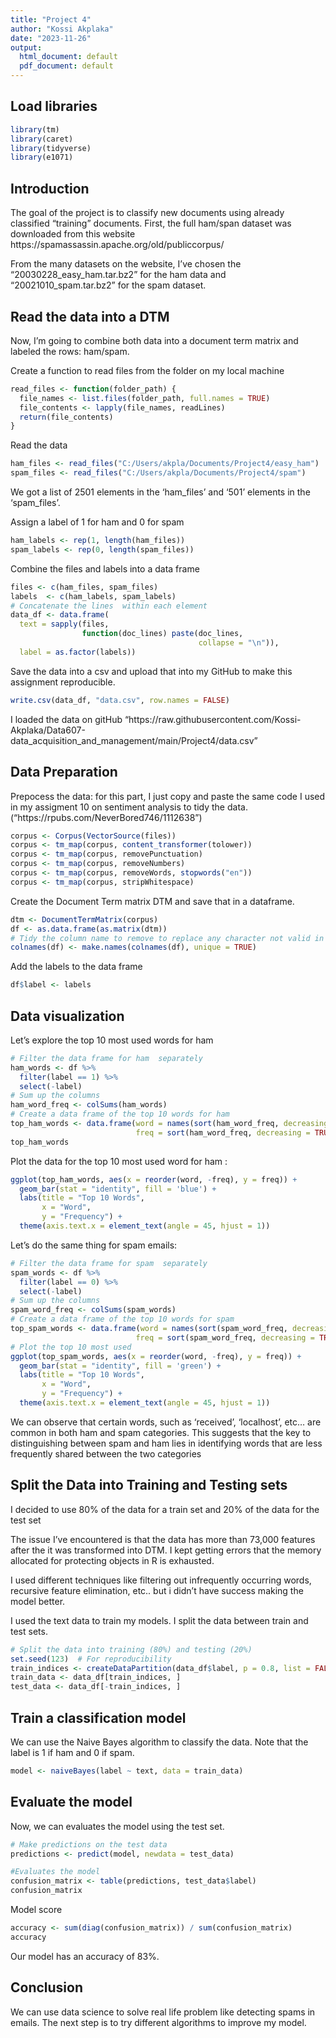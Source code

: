 ---
title: "Project 4"
author: "Kossi Akplaka"
date: "2023-11-26"
output:
  html_document: default
  pdf_document: default
---
## Load libraries

```{r message=FALSE, warning=FALSE}
library(tm)
library(caret)
library(tidyverse)
library(e1071)
```

## Introduction
The goal of the project is to classify new documents using already classified "training" documents. First, the full ham/span dataset was downloaded from this website https://spamassassin.apache.org/old/publiccorpus/

From the many datasets on the website, I've chosen the "20030228_easy_ham.tar.bz2" for the ham data and "20021010_spam.tar.bz2" for the spam dataset. 

## Read the data into a DTM
Now, I'm going to combine both data into a document term matrix and labeled the rows: ham/spam.

Create a function to read files from the folder on my local machine
```{r}
read_files <- function(folder_path) {
  file_names <- list.files(folder_path, full.names = TRUE)
  file_contents <- lapply(file_names, readLines)
  return(file_contents)
}
```

Read the data

```{r warning=FALSE}
ham_files <- read_files("C:/Users/akpla/Documents/Project4/easy_ham")
spam_files <- read_files("C:/Users/akpla/Documents/Project4/spam")
```

We got a list of 2501 elements in the 'ham_files' and '501' elements in the 'spam_files'.

Assign a label of 1 for ham and 0 for spam
```{r}
ham_labels <- rep(1, length(ham_files))
spam_labels <- rep(0, length(spam_files))
```

Combine the files and labels into a data frame
```{r}
files <- c(ham_files, spam_files)
labels  <- c(ham_labels, spam_labels)
# Concatenate the lines  within each element
data_df <- data.frame(
  text = sapply(files,
                function(doc_lines) paste(doc_lines,
                                          collapse = "\n")),
  label = as.factor(labels))
```

Save the data into a csv and upload that into my GitHub to make this assignment reproducible. 

```{r}
write.csv(data_df, "data.csv", row.names = FALSE)
```

I loaded the data on gitHub "https://raw.githubusercontent.com/Kossi-Akplaka/Data607-data_acquisition_and_management/main/Project4/data.csv"

## Data Preparation

Prepocess the data: for this part, I just copy and paste the same code I used in my assigment 10 on sentiment analysis to tidy the data. ("https://rpubs.com/NeverBored746/1112638")

```{r message=FALSE, warning=FALSE}
corpus <- Corpus(VectorSource(files))
corpus <- tm_map(corpus, content_transformer(tolower))
corpus <- tm_map(corpus, removePunctuation)
corpus <- tm_map(corpus, removeNumbers)
corpus <- tm_map(corpus, removeWords, stopwords("en"))
corpus <- tm_map(corpus, stripWhitespace)
```

Create the Document Term matrix DTM and save that in a dataframe.

```{r}
dtm <- DocumentTermMatrix(corpus)
df <- as.data.frame(as.matrix(dtm))
# Tidy the column name to remove to replace any character not valid in R
colnames(df) <- make.names(colnames(df), unique = TRUE)
```

Add the labels to the data frame
```{r}
df$label <- labels
```

## Data visualization

Let's explore the top 10 most used words for ham

```{r}
# Filter the data frame for ham  separately
ham_words <- df %>%
  filter(label == 1) %>%
  select(-label)
# Sum up the columns
ham_word_freq <- colSums(ham_words)
# Create a data frame of the top 10 words for ham
top_ham_words <- data.frame(word = names(sort(ham_word_freq, decreasing = TRUE)[1:10]),
                            freq = sort(ham_word_freq, decreasing = TRUE)[1:10])
top_ham_words
```
Plot the data for the top 10 most used word for ham :
```{r}
ggplot(top_ham_words, aes(x = reorder(word, -freq), y = freq)) +
  geom_bar(stat = "identity", fill = 'blue') +
  labs(title = "Top 10 Words",
       x = "Word",
       y = "Frequency") +
  theme(axis.text.x = element_text(angle = 45, hjust = 1))
```

Let's do the same thing for spam emails:
```{r}
# Filter the data frame for spam  separately
spam_words <- df %>%
  filter(label == 0) %>%
  select(-label)
# Sum up the columns
spam_word_freq <- colSums(spam_words)
# Create a data frame of the top 10 words for spam
top_spam_words <- data.frame(word = names(sort(spam_word_freq, decreasing = TRUE)[1:10]),
                            freq = sort(spam_word_freq, decreasing = TRUE)[1:10])
# Plot the top 10 most used
ggplot(top_spam_words, aes(x = reorder(word, -freq), y = freq)) +
  geom_bar(stat = "identity", fill = 'green') +
  labs(title = "Top 10 Words",
       x = "Word",
       y = "Frequency") +
  theme(axis.text.x = element_text(angle = 45, hjust = 1))

```

We can observe that certain words, such as 'received', 'localhost', etc... are common in both ham and spam categories. This suggests that the key to distinguishing between spam and ham lies in identifying words that are less frequently shared between the two categories

## Split the Data into Training and Testing sets

I decided to use 80% of the data for a train set and 20% of the data for the test set

The issue I've encountered is that the data has more than 73,000 features after the it was transformed into DTM. I kept getting errors that the memory allocated for protecting objects in R is exhausted.

I used different techniques like filtering out infrequently occurring words, recursive feature elimination, etc.. but i didn't have success making the model better.

I used the text data to train my models. I split the data between train and test sets.

```{r}
# Split the data into training (80%) and testing (20%)
set.seed(123)  # For reproducibility
train_indices <- createDataPartition(data_df$label, p = 0.8, list = FALSE)
train_data <- data_df[train_indices, ]
test_data <- data_df[-train_indices, ]
```

## Train a classification model

We can use the Naive Bayes algorithm to classify the data. Note that the label is 1 if ham and 0 if spam. 

```{r}
model <- naiveBayes(label ~ text, data = train_data)
```


## Evaluate the model
Now, we can evaluates the model using the test set.

```{r}
# Make predictions on the test data
predictions <- predict(model, newdata = test_data)

#Evaluates the model
confusion_matrix <- table(predictions, test_data$label)
confusion_matrix

```

Model score
```{r}
accuracy <- sum(diag(confusion_matrix)) / sum(confusion_matrix)
accuracy
```
Our model has an accuracy of 83%.

## Conclusion
We can use data science to solve real life problem like detecting spams in emails. The next step is to try different algorithms to improve my model.
